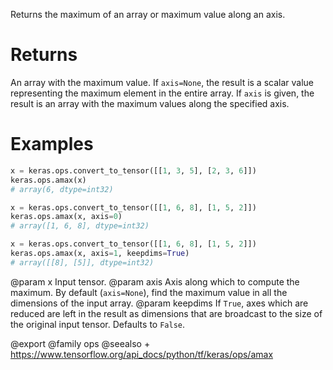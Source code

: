 Returns the maximum of an array or maximum value along an axis.

# Returns
An array with the maximum value. If `axis=None`, the result is a scalar
value representing the maximum element in the entire array. If `axis` is
given, the result is an array with the maximum values along
the specified axis.

# Examples
```python
x = keras.ops.convert_to_tensor([[1, 3, 5], [2, 3, 6]])
keras.ops.amax(x)
# array(6, dtype=int32)
```

```python
x = keras.ops.convert_to_tensor([[1, 6, 8], [1, 5, 2]])
keras.ops.amax(x, axis=0)
# array([1, 6, 8], dtype=int32)
```

```python
x = keras.ops.convert_to_tensor([[1, 6, 8], [1, 5, 2]])
keras.ops.amax(x, axis=1, keepdims=True)
# array([[8], [5]], dtype=int32)
```

@param x Input tensor.
@param axis Axis along which to compute the maximum.
    By default (`axis=None`), find the maximum value in all the
    dimensions of the input array.
@param keepdims If `True`, axes which are reduced are left in the result as
    dimensions that are broadcast to the size of the original
    input tensor. Defaults to `False`.

@export
@family ops
@seealso
+ <https://www.tensorflow.org/api_docs/python/tf/keras/ops/amax>
